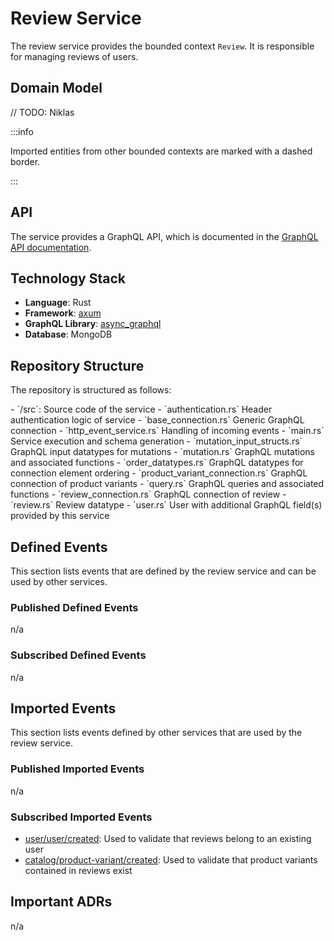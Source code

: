 
# Review Service

The review service provides the bounded context `Review`.
It is responsible for managing reviews of users.

## Domain Model

// TODO: Niklas
<CustomImage path="/renderedDiagrams/reviewDomainModel" width="1365" height="131" />

:::info

Imported entities from other bounded contexts are marked with a dashed border.

:::

## API

The service provides a GraphQL API, which is documented in the [GraphQL API documentation](/docs/graphql/review).

## Technology Stack

- **Language**: Rust
- **Framework**: [axum](https://docs.rs/axum/latest/axum/)
- **GraphQL Library**: [async_graphql](https://docs.rs/async-graphql/latest/async_graphql/)
- **Database**: MongoDB

## Repository Structure

The repository is structured as follows:

<div className="repository-structure">
- `/src`: Source code of the service
  - `authentication.rs` Header authentication logic of service
  - `base_connection.rs` Generic GraphQL connection
  - `http_event_service.rs` Handling of incoming events
  - `main.rs` Service execution and schema generation
  - `mutation_input_structs.rs` GraphQL input datatypes for mutations
  - `mutation.rs` GraphQL mutations and associated functions
  - `order_datatypes.rs` GraphQL datatypes for connection element ordering
  - `product_variant_connection.rs` GraphQL connection of product variants
  - `query.rs` GraphQL queries and associated functions
  - `review_connection.rs` GraphQL connection of review
  - `review.rs` Review datatype
  - `user.rs` User with additional GraphQL field(s) provided by this service
</div>

## Defined Events

This section lists events that are defined by the review service and can be used by other services.

### Published Defined Events

n/a

### Subscribed Defined Events

n/a

## Imported Events

This section lists events defined by other services that are used by the review service.

### Published Imported Events

n/a

### Subscribed Imported Events

- [user/user/created](/docs/docs/dev-manuals/services/user#userusercreated): Used to validate that reviews belong to an existing user
- [catalog/product-variant/created](/docs/docs/dev-manuals/services/catalog#catalogproduct-variantcreated): Used to validate that product variants contained in reviews exist

## Important ADRs

n/a
